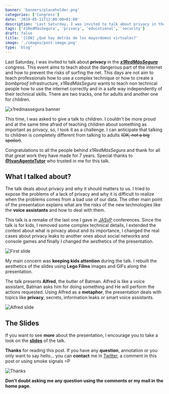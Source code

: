 ```yaml
---
banner: 'banners/placeholder.png'
categories: ['Congress']
date: '2019-05-11T12:00:00+01:00'
description: 'Last Saturday, I was invited to talk about privacy in the x1RedMásSegura congress. This event aims to teach about the dangerous part of the internet and how to prevent the risks of surfing the net.'
tags: ['X1RedMásSegura', 'privacy', 'educational', 'security']
draft: false
title: '[CON] ¿Qué hay detrás de los mayordomos virtuales?'
image: './images/post-image.png'
type: 'blog'
---
```


Last Saturday, I was invited to talk about **privacy** in the [**_x1RedMásSegura_**](https://www.x1redmassegura.com/) congress. This event aims to teach about the dangerous part of the internet and how to prevent the risks of surfing the net. This days are not aim to teach professionals how to use a complex technique or how to create a _bombproof_ infrastructure, _x1RedMásSegura_ wants to teach non technical people how to use the internet correctly and in a safe way independently of their technical skills. There are two tracks, one for adults and another one for children.

![x1redmassegura banner](/images/x1redmassegura.png)

This time, I was asked to give a talk to children. I couldn't be more proud and at the same time afraid of teaching children about something as important as privacy, so, I took it as a challenge. I can anticipate that talking to children is completely different from talking to adults <strike>(OK, not a big spoiler)</strike>.

Congratulations to all the people behind _x1RedMásSegura_ and thank for all that great work they have made for 7 years. Special thanks to **[@IvanAgenteTutor](https://twitter.com/IvanAgenteTutor)** who trusted in me for this talk.

## What I talked about?

The talk deals about privacy and why it should matters to us. I tried to expose the problems of a lack of privacy and why it is difficult to realize when the problems comes from a bad use of our data. The other main point of the presentation explains what are the risks of the new technologies like the **voice assistants** and how to deal with them.

This talk is a remake of the last one I gave in [JASyP](https://www.croke.es/blog/tizonaconf-2019/) conferences. Since the talk is for kids, I removed some complex technical details, I extended the context about what is privacy about and its importance, I changed the real cases about privacy leaks to another ones about social networks and console games and finally I changed the aesthetics of the presentation.

![First slide](/images/cover.png)

My main concern was **keeping kids attention** during the talk. I rebuilt the aesthetics of the slides using **Lego Films** images and GIFs along the presentation.

The talk presents **Alfred**, the butler of Batman. Alfred is like a voice assistant, Batman asks him for doing something and He will perform the actions requested. Using Alfred as a **metaphor**, the presentation deals with topics like **privacy**, secrets, information leaks or smart voice assistants.

![Alfred slide](/images/alfred.png)

## The Slides

If you want to see **more** about the presentation, I encourage you to take a look on the [**slides**](https://drive.google.com/open?id=1exJhZqNJ8yu6hasiW14P0ckbgDfLMfQNW7VS2Jnc2TU) of the talk.

**Thanks** for reading this post. If you have any **question**, annotation or you only want to say hello... you can **contact** me in [Twitter](https://twitter.com/coke727), a comment in this post or using smoke signals =P

![Thanks](/images/thanks.png)

**Don't doubt asking me any question using the comments or my mail in the home page.**
